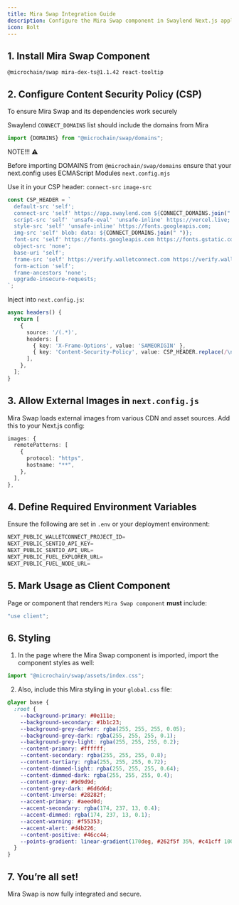 ```yaml
---
title: Mira Swap Integration Guide
description: Configure the Mira Swap component in Swaylend Next.js application with proper domain access, CSP setup, image security, styling and client-side rendering support.
icon: Bolt
---
```


## 1. Install Mira Swap Component

```package-install
@microchain/swap mira-dex-ts@1.1.42 react-tooltip
```

## 2. Configure Content Security Policy (CSP)

To ensure Mira Swap and its dependencies work securely

Swaylend `CONNECT_DOMAINS` list should include the domains from Mira

```typescript
import {DOMAINS} from "@microchain/swap/domains";
```

NOTE!!! ⚠️

Before importing DOMAINS from `@microchain/swap/domains` ensure that your next.config uses ECMAScript Modules `next.config.mjs`

Use it in your CSP header: `connect-src` `image-src`

```typescript
const CSP_HEADER = `
  default-src 'self';
  connect-src 'self' https://app.swaylend.com ${CONNECT_DOMAINS.join(" ")};
  script-src 'self' 'unsafe-eval' 'unsafe-inline' https://vercel.live;
  style-src 'self' 'unsafe-inline' https://fonts.googleapis.com;
  img-src 'self' blob: data: ${CONNECT_DOMAINS.join(" ")};
  font-src 'self' https://fonts.googleapis.com https://fonts.gstatic.com;
  object-src 'none';
  base-uri 'self';
  frame-src 'self' https://verify.walletconnect.com https://verify.walletconnect.org https://layerswap.io https://mira.ly;
  form-action 'self';
  frame-ancestors 'none';
  upgrade-insecure-requests;
`;
```

Inject into `next.config.js`:

```typescript
async headers() {
  return [
    {
      source: '/(.*)',
      headers: [
        { key: 'X-Frame-Options', value: 'SAMEORIGIN' },
        { key: 'Content-Security-Policy', value: CSP_HEADER.replace(/\n/g, '')},
      ],
    },
  ];
}
```

## 3. Allow External Images in `next.config.js`

Mira Swap loads external images from various CDN and asset sources. Add this to your Next.js config:

```typescript
images: {
  remotePatterns: [
    {
      protocol: "https",
      hostname: "**",
    },
  ],
},
```

## 4. Define Required Environment Variables

Ensure the following are set in `.env` or your deployment environment:

```typescript
NEXT_PUBLIC_WALLETCONNECT_PROJECT_ID=
NEXT_PUBLIC_SENTIO_API_KEY=
NEXT_PUBLIC_SENTIO_API_URL=
NEXT_PUBLIC_FUEL_EXPLORER_URL=
NEXT_PUBLIC_FUEL_NODE_URL=
```

## 5. Mark Usage as Client Component

Page or component that renders `Mira Swap component` **must** include:

```typescript
"use client";
```

## 6. Styling

1. In the page where the Mira Swap component is imported, import the component styles as well:

```typescript
import "@microchain/swap/assets/index.css";
```

2. Also, include this Mira styling in your `global.css` file:

```css
@layer base {
  :root {
    --background-primary: #0e111e;
    --background-secondary: #1b1c23;
    --background-grey-darker: rgba(255, 255, 255, 0.05);
    --background-grey-dark: rgba(255, 255, 255, 0.1);
    --background-grey-light: rgba(255, 255, 255, 0.2);
    --content-primary: #ffffff;
    --content-secondary: rgba(255, 255, 255, 0.8);
    --content-tertiary: rgba(255, 255, 255, 0.72);
    --content-dimmed-light: rgba(255, 255, 255, 0.64);
    --content-dimmed-dark: rgba(255, 255, 255, 0.4);
    --content-grey: #9d9d9d;
    --content-grey-dark: #6d6d6d;
    --content-inverse: #28282f;
    --accent-primary: #aeed0d;
    --accent-secondary: rgba(174, 237, 13, 0.4);
    --accent-dimmed: rgba(174, 237, 13, 0.1);
    --accent-warning: #f55353;
    --accent-alert: #d4b226;
    --content-positive: #46cc44;
    --points-gradient: linear-gradient(170deg, #262f5f 35%, #c41cff 100%);
  }
}
```

## 7. You’re all set!

Mira Swap is now fully integrated and secure.
